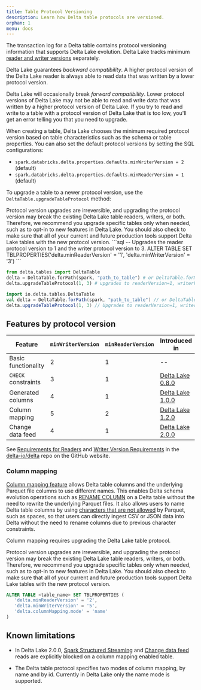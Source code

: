 ```yaml
---
title: Table Protocol Versioning
description: Learn how Delta table protocols are versioned.
orphan: 1
menu: docs
---
```


<a id="table-version"></a>

The transaction log for a Delta table contains protocol versioning information
that supports Delta Lake evolution. Delta Lake tracks minimum [reader and writer
versions](/latest/delta-utility/#detail-schema) separately.

Delta Lake guarantees _backward compatibility_. A higher protocol version of
the
Delta Lake reader is always able to read data that was written by a lower protocol
version.

Delta Lake will occasionally break _forward compatibility_. Lower protocol
versions of Delta Lake may not be able to read and write data that was
written by a higher protocol version of Delta Lake. If you try to read and
write to a table with a protocol version of Delta Lake that is too low,
you'll get an error telling you that you need to upgrade.

When creating a table, Delta Lake chooses the minimum required protocol version
based on table characteristics such as the schema or table properties. You can
also set the default protocol versions by setting the SQL configurations:

- `spark.databricks.delta.properties.defaults.minWriterVersion = 2` (default)
- `spark.databricks.delta.properties.defaults.minReaderVersion = 1` (default)

To upgrade a table to a newer protocol version, use the
`DeltaTable.upgradeTableProtocol` method:

<Info title="Warning" level="info">
Protocol version upgrades are irreversible, and upgrading the protocol version may break the existing Delta Lake table readers, writers, or both. Therefore, we recommend you upgrade specific tables only when needed, such as to opt-in to new features in Delta Lake. You should also check to make sure that all of your current and future production tools support Delta Lake tables with the new protocol version.
</Info>

<CodeTabs>
```sql
-- Upgrades the reader protocol version to 1 and the writer protocol version to 3.
ALTER TABLE <table_identifier> SET TBLPROPERTIES('delta.minReaderVersion' = '1', 'delta.minWriterVersion' = '3')
```

```python
from delta.tables import DeltaTable
delta = DeltaTable.forPath(spark, "path_to_table") # or DeltaTable.forName
delta.upgradeTableProtocol(1, 3) # upgrades to readerVersion=1, writerVersion=3
```

```scala
import io.delta.tables.DeltaTable
val delta = DeltaTable.forPath(spark, "path_to_table") // or DeltaTable.forName
delta.upgradeTableProtocol(1, 3) // Upgrades to readerVersion=1, writerVersion=3
```

</CodeTabs>

## Features by protocol version

| Feature             | `minWriterVersion` | `minReaderVersion` | Introduced in                                                             | Documentation                                |
| ------------------- | ------------------ | ------------------ | ------------------------------------------------------------------------- | -------------------------------------------- |
| Basic functionality | 2                  | 1                  | --                                                                        | [Delta Lake guide](/latest)                |
| `CHECK` constraints | 3                  | 1                  | [Delta Lake 0.8.0](https://github.com/delta-io/delta/releases/tag/v0.8.0) | [CHECK constraint](/latest/delta-constraints/#check-constraint) |
| Generated columns   | 4                  | 1                  | [Delta Lake 1.0.0](https://github.com/delta-io/delta/releases/tag/v1.0.0) | [Use generated columns](/latest/delta-batch/#use-generated-columns)  |
| Column mapping      | 5                  | 2                  | [Delta Lake 1.2.0](https://github.com/delta-io/delta/releases/tag/v1.2.0) | [Column mapping](#column-mapping)            |
| Change data feed | 4 | 1 | [Delta Lake 2.0.0](https://github.com/delta-io/delta/releases/tag/v2.0.0) | [Change data feed](/latest/delta-change-data-feed)


See [Requirements for Readers](https://github.com/delta-io/delta/blob/master/PROTOCOL.md#requirements-for-readers) and [Writer Version Requirements](https://github.com/delta-io/delta/blob/master/PROTOCOL.md#writer-version-requirements) in the [delta-io/delta](https://github.com/delta-io/delta) repo on the GitHub website.

### Column mapping

[Column mapping feature](https://github.com/delta-io/delta/blob/master/PROTOCOL.md#column-mapping) allows Delta table columns and the underlying Parquet file columns to use different names. This enables Delta schema evolution operations such as [RENAME COLUMN](/latest/delta-batch/#rename-columns) on a Delta table without the need to rewrite the underlying Parquet files. It also allows users to name Delta table columns by using [characters that are not allowed](/latest/delta-batch/#use-special-characters-in-column-names) by Parquet, such as spaces, so that users can directly ingest CSV or JSON data into Delta without the need to rename columns due to previous character constraints.

Column mapping requires upgrading the Delta Lake table protocol.

<Info title="Warning" level="info">
Protocol version upgrades are irreversible, and upgrading the protocol version may break the existing Delta Lake table readers, writers, or both. Therefore, we recommend you upgrade specific tables only when needed, such as to opt-in to new features in Delta Lake. You should also check to make sure that all of your current and future production tools support Delta Lake tables with the new protocol version.
</Info>


<CodeTabs>

```sql
ALTER TABLE <table_name> SET TBLPROPERTIES (
   'delta.minReaderVersion' = '2',
   'delta.minWriterVersion' = '5',
   'delta.columnMapping.mode' = 'name'
)
```

</CodeTabs>

## Known limitations
- In Delta Lake 2.0.0, [Spark Structured Streaming](https://spark.apache.org/docs/latest/structured-streaming-programming-guide.html) and [Change data feed](/latest/delta-change-data-feed) reads are explicitly blocked on a column mapping enabled table.

- The Delta table protocol specifies two modes of column mapping, by name and by id. Currently in Delta Lake only the name mode is supported.